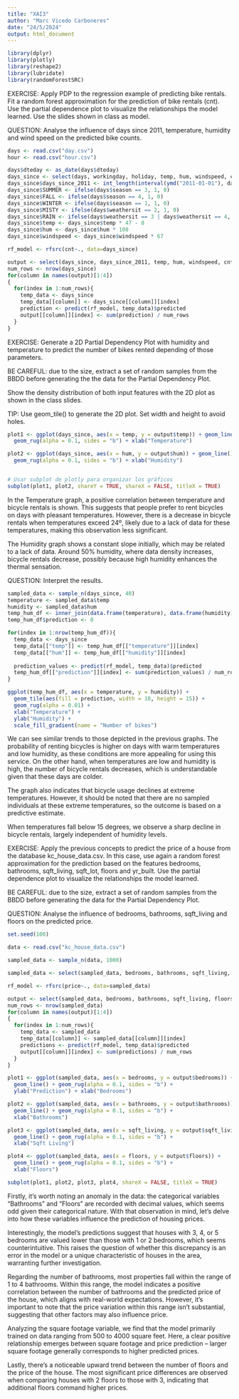 ---
title: "XAI3"
author: "Marc Vicedo Carboneres"
date: "24/5/2024"
output: html_document
---

```{r carga librerias necesarias}

library(dplyr)
library(plotly)
library(reshape2)
library(lubridate)
library(randomForestSRC)

```

EXERCISE:
Apply PDP to the regression example of predicting bike rentals. Fit a random 
forest approximation for the prediction of bike rentals (cnt). Use the partial 
dependence plot to visualize the relationships the model learned. Use the slides 
shown in class as model.

QUESTION:
Analyse the influence of days since 2011, temperature, humidity and wind 
speed on the predicted bike counts.

```{r carga y transformación de datos para aplicar el modelo de random forest}

days <- read.csv("day.csv")
hour <- read.csv("hour.csv")

days$dteday <- as_date(days$dteday)
days_since <- select(days, workingday, holiday, temp, hum, windspeed, cnt)
days_since$days_since_2011 <- int_length(interval(ymd("2011-01-01"), days$dteday)) / (3600*24)
days_since$SUMMER <- ifelse(days$season == 3, 1, 0)
days_since$FALL <- ifelse(days$season == 4, 1, 0)
days_since$WINTER <- ifelse(days$season == 1, 1, 0)
days_since$MISTY <- ifelse(days$weathersit == 2, 1, 0)
days_since$RAIN <- ifelse(days$weathersit == 3 | days$weathersit == 4, 1, 0)
days_since$temp <- days_since$temp * 47 - 8
days_since$hum <- days_since$hum * 100
days_since$windspeed <- days_since$windspeed * 67

```


```{r we create the rf model and analyse the influence of days since 2011, temperature, humidity and wind speed on the predicted bike counts.}
rf_model <- rfsrc(cnt~., data=days_since)

output <- select(days_since, days_since_2011, temp, hum, windspeed, cnt)
num_rows <- nrow(days_since)
for(column in names(output)[1:4])
{
  for(index in 1:num_rows){
    temp_data <- days_since
    temp_data[[column]] <- days_since[[column]][index]
    prediction <- predict(rf_model, temp_data)$predicted
    output[[column]][index] <- sum(prediction) / num_rows
  }
}

```

EXERCISE:
Generate a 2D Partial Dependency Plot with humidity and temperature to 
predict the number of bikes rented depending of those parameters.

BE CAREFUL: due to the size, extract a set of random samples from the BBDD 
before generating the the data for the Partial Dependency Plot.

Show the density distribution of both input features with the 2D plot as 
shown in the class slides.

TIP: Use geom_tile() to generate the 2D plot. Set width and height to 
avoid holes.

```{r generate graphs}

plot1 <- ggplot(days_since, aes(x = temp, y = output$temp)) + geom_line() + ylim(c(0,6000)) +
  geom_rug(alpha = 0.1, sides = "b") + xlab("Temperature")

plot2 <- ggplot(days_since, aes(x = hum, y = output$hum)) + geom_line() + ylim(c(0,6000)) +
  geom_rug(alpha = 0.1, sides = "b") + xlab("Humidity")


# Usar subplot de plotly para organizar los gráficos
subplot(plot1, plot2, shareY = TRUE, shareX = FALSE, titleX = TRUE)

```




In the Temperature graph, a positive correlation between temperature and
bicycle rentals is shown. This suggests that people prefer to rent 
bicycles on days with pleasant temperatures. However, there is a decrease 
in bicycle rentals when temperatures exceed 24º, likely due to a lack of 
data for these temperatures, making this observation less significant.

The Humidity graph shows a constant slope initially, which may be related 
to a lack of data. Around 50% humidity, where data density increases, 
bicycle rentals decrease, possibly because high humidity enhances the 
thermal sensation.




QUESTION:
Interpret the results.

```{r}
sampled_data <- sample_n(days_since, 40)
temperature <- sampled_data$temp
humidity <- sampled_data$hum
temp_hum_df <- inner_join(data.frame(temperature), data.frame(humidity), by = character())
temp_hum_df$prediction <- 0

for(index in 1:nrow(temp_hum_df)){
  temp_data <- days_since
  temp_data[["temp"]] <- temp_hum_df[["temperature"]][index]
  temp_data[["hum"]] <- temp_hum_df[["humidity"]][index]
  
  prediction_values <- predict(rf_model, temp_data)$predicted
  temp_hum_df[["prediction"]][index] <- sum(prediction_values) / num_rows
}

ggplot(temp_hum_df, aes(x = temperature, y = humidity)) +
  geom_tile(aes(fill = prediction, width = 10, height = 15)) +
  geom_rug(alpha = 0.01) +
  xlab("Temperature") +
  ylab("Humidity") +
  scale_fill_gradient(name = "Number of bikes")
```

We can see similar trends to those depicted in the previous graphs. The 
probability of renting bicycles is higher on days with warm temperatures 
and low humidity, as these conditions are more appealing for using this 
service. On the other hand, when temperatures are low and humidity is 
high, the number of bicycle rentals decreases, which is understandable 
given that these days are colder.

The graph also indicates that bicycle usage declines at extreme 
temperatures. However, it should be noted that there are no sampled 
individuals at these extreme temperatures, so the outcome is based on a 
predictive estimate.

When temperatures fall below 15 degrees, we observe a sharp decline in 
bicycle rentals, largely independent of humidity levels.


EXERCISE:
Apply the previous concepts to predict the price of a house from the 
database kc_house_data.csv. In this case, use again a random forest 
approximation for the prediction based on the features bedrooms, bathrooms, 
sqft_living, sqft_lot, floors and yr_built. Use the partial
dependence plot to visualize the relationships the model learned.

BE CAREFUL: due to the size, extract a set of random samples from the BBDD 
before generating the data for the Partial Dependency Plot.

QUESTION:
Analyse the influence of bedrooms, bathrooms, sqft_living and floors on 
the predicted price.

```{r}

set.seed(100)

data <- read.csv("kc_house_data.csv")

sampled_data <- sample_n(data, 1000)

sampled_data <- select(sampled_data, bedrooms, bathrooms, sqft_living, sqft_lot, floors, yr_built, price)

rf_model <- rfsrc(price~., data=sampled_data)

output <- select(sampled_data, bedrooms, bathrooms, sqft_living, floors, price)
num_rows <- nrow(sampled_data)
for(column in names(output)[1:4])
{
  for(index in 1:num_rows){
    temp_data <- sampled_data
    temp_data[[column]] <- sampled_data[[column]][index]
    predictions <- predict(rf_model, temp_data)$predicted
    output[[column]][index] <- sum(predictions) / num_rows
  }
}

plot1 <- ggplot(sampled_data, aes(x = bedrooms, y = output$bedrooms)) + 
  geom_line() + geom_rug(alpha = 0.1, sides = "b") + 
  ylab("Prediction") + xlab("Bedrooms")

plot2 <- ggplot(sampled_data, aes(x = bathrooms, y = output$bathrooms)) + 
  geom_line() + geom_rug(alpha = 0.1, sides = "b") + 
  xlab("Bathrooms")

plot3 <- ggplot(sampled_data, aes(x = sqft_living, y = output$sqft_living)) + 
  geom_line() + geom_rug(alpha = 0.1, sides = "b") + 
  xlab("Sqft Living")

plot4 <- ggplot(sampled_data, aes(x = floors, y = output$floors)) + 
  geom_line() + geom_rug(alpha = 0.1, sides = "b") + 
  xlab("Floors")

subplot(plot1, plot2, plot3, plot4, shareX = FALSE, titleX = TRUE)

```

Firstly, it's worth noting an anomaly in the data: the categorical 
variables "Bathrooms" and "Floors" are recorded with decimal values, 
which seems odd given their categorical nature. With that observation 
in mind, let's delve into how these variables influence the prediction 
of housing prices.

Interestingly, the model's predictions suggest that houses with 3, 4, 
or 5 bedrooms are valued lower than those with 1 or 2 bedrooms, 
which seems counterintuitive. This raises the question of whether 
this discrepancy is an error in the model or a unique characteristic 
of houses in the area, warranting further investigation.

Regarding the number of bathrooms, most properties fall within the 
range of 1 to 4 bathrooms. Within this range, the model indicates a 
positive correlation between the number of bathrooms and the predicted 
price of the house, which aligns with real-world expectations. 
However, it's important to note that the price variation within this 
range isn't substantial, suggesting that other factors may also influence 
price.

Analyzing the square footage variable, we find that the model primarily 
trained on data ranging from 500 to 4000 square feet. Here, a clear 
positive relationship emerges between square footage and price 
prediction – larger square footage generally corresponds to higher 
predicted prices.

Lastly, there's a noticeable upward trend between the number of floors 
and the price of the house. The most significant price differences are 
observed when comparing houses with 2 floors to those with 3, indicating 
that additional floors command higher prices.
